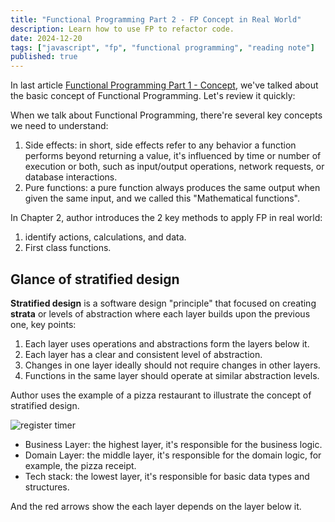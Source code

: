 ```yaml
---
title: "Functional Programming Part 2 - FP Concept in Real World"
description: Learn how to use FP to refactor code.
date: 2024-12-20
tags: ["javascript", "fp", "functional programming", "reading note"]
published: true
---
```


In last article [Functional Programming Part 1 - Concept](/blog/functional-programming-part-1-concept), we've talked about the basic concept of Functional Programming. Let's review it quickly:

When we talk about Functional Programming, there're several key concepts we need to understand:

1. Side effects: in short, side effects refer to any behavior a function performs beyond returning a value, it's influenced
   by time or number of execution or both, such as input/output operations, network requests, or database interactions.
2. Pure functions: a pure function always produces the same output when given the same input, and we called this "Mathematical functions".

In Chapter 2, author introduces the 2 key methods to apply FP in real world:

1. identify actions, calculations, and data.
2. First class functions.

## Glance of stratified design

**Stratified design** is a software design "principle" that focused on creating **strata** or
levels of abstraction where each layer builds upon the previous one, key points:

1. Each layer uses operations and abstractions form the layers below it.
2. Each layer has a clear and consistent level of abstraction.
3. Changes in one layer ideally should not require changes in other layers.
4. Functions in the same layer should operate at similar abstraction levels.

Author uses the example of a pizza restaurant to illustrate the concept of stratified design.

<Image
  src="/static/stratified-design.png"
  alt="register timer"
  width={1000}
  height={1000}
/>

- Business Layer: the highest layer, it's responsible for the business logic.
- Domain Layer: the middle layer, it's responsible for the domain logic, for example, the pizza receipt.
- Tech stack: the lowest layer, it's responsible for basic data types and structures.

And the red arrows show the each layer depends on the layer below it.
